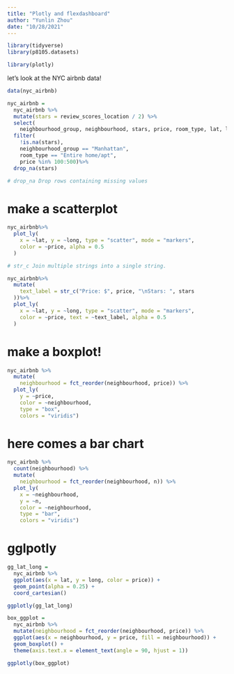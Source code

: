 ```yaml
---
title: "Plotly and flexdashboard"
author: "Yunlin Zhou"
date: "10/28/2021"
---
```


```r
library(tidyverse)
library(p8105.datasets)

library(plotly)
```

let's look at the NYC airbnb data!

```r
data(nyc_airbnb)

nyc_airbnb = 
  nyc_airbnb %>% 
  mutate(stars = review_scores_location / 2) %>%
  select(
    neighbourhood_group, neighbourhood, stars, price, room_type, lat, long) %>%
  filter(
    !is.na(stars), 
    neighbourhood_group == "Manhattan",
    room_type == "Entire home/apt",
    price %in% 100:500)%>%
  drop_na(stars)

# drop_na Drop rows containing missing values
```

# make a scatterplot

```r
nyc_airbnb%>%
  plot_ly(
    x = ~lat, y = ~long, type = "scatter", mode = "markers",
    color = ~price, alpha = 0.5
  )
```

```r

# str_c Join multiple strings into a single string.

nyc_airbnb%>%
  mutate(
    text_label = str_c("Price: $", price, "\nStars: ", stars
  ))%>%
  plot_ly(
    x = ~lat, y = ~long, type = "scatter", mode = "markers",
    color = ~price, text = ~text_label, alpha = 0.5
  )
```

# make a boxplot!

```r
nyc_airbnb %>% 
  mutate(
    neighbourhood = fct_reorder(neighbourhood, price)) %>% 
  plot_ly(
    y = ~price, 
    color = ~neighbourhood, 
    type = "box", 
    colors = "viridis")
```

# here comes a bar chart

```r
nyc_airbnb %>% 
  count(neighbourhood) %>% 
  mutate(
    neighbourhood = fct_reorder(neighbourhood, n)) %>% 
  plot_ly(
    x = ~neighbourhood, 
    y = ~n, 
    color = ~neighbourhood, 
    type = "bar", 
    colors = "viridis")
```

# gglpotly

```r
gg_lat_long = 
  nyc_airbnb %>%
  ggplot(aes(x = lat, y = long, color = price)) +
  geom_point(alpha = 0.25) +
  coord_cartesian()

ggplotly(gg_lat_long)
```

```r
box_ggplot = 
  nyc_airbnb %>% 
  mutate(neighbourhood = fct_reorder(neighbourhood, price)) %>% 
  ggplot(aes(x = neighbourhood, y = price, fill = neighbourhood)) +
  geom_boxplot() +
  theme(axis.text.x = element_text(angle = 90, hjust = 1))

ggplotly(box_ggplot)
```

